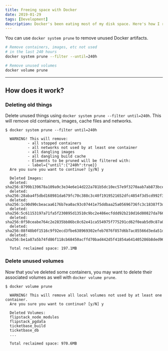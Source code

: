 ```yaml
---
title: Freeing space with Docker
date: 2019-01-29
tags: [Development]
description: Docker's been eating most of my disk space. Here's how I reclaimed it
---
```


You can use `docker system prune` to remove unused Docker artifacts.

```bash
# Remove containers, images, etc not used
# in the last 240 hours
docker system prune --filter --until=240h
```

```bash
# Remove unused volumes
docker volume prune
```

---

## How does it work?

### Deleting old things

Delete unused things using `docker system prune --filter until=240h`. This will remove old containers, images, cache files and networks.

```
$ docker system prune --filter until=240h

  WARNING! This will remove:
          - all stopped containers
          - all networks not used by at least one container
          - all dangling images
          - all dangling build cache
          - Elements to be pruned will be filtered with:
          - label={"until":{"240h":true}}
  Are you sure you want to continue? [y/N] y

  Deleted Images:
  deleted: sha256:8799b139678a109a9c3e34e6e14d222a781b5dc10ec57e9f3270aab7ab873bce
  deleted: sha256:28aba4f5dbd168981da679fc70c388c3c40f1919521652dfc4854f3d5cd992f3
  deleted: sha256:1c90d90cbeacaa6176b7ea0ac93c07441e75ddbaa25a05696736fc3c18387f3d
  deleted: sha256:5c61153197a71fa5f230895d13510c9bc2e486ecfddd92b210d16d80827da766
  deleted: sha256:0f50ceabe764c2e2835bb86bc8c62e41ca554975f775291cd62f0eab5d9c87a0
  deleted: sha256:08f48b0f1516c9f92ecd3fbe638969302efeb7076f857d6b7ac85566d3eda51d
  deleted: sha256:be1a87a5b74fd86f118cb68450acffd70bad442d5f41854a641405286b8ded96

  Total reclaimed space: 197.1MB
```

### Delete unused volumes

Now that you've deleted some containers, you may want to delete their associated volumes as well with `docker volume prune`.

```
$ docker volume prune

  WARNING! This will remove all local volumes not used by at least one container.
  Are you sure you want to continue? [y/N] y

  Deleted Volumes:
  flipstack_node_modules
  flipstack_pgdata
  ticketbase_build
  ticketbase_db
  ...

  Total reclaimed space: 970.6MB
```
